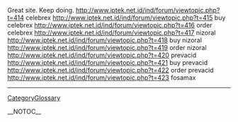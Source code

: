 Great site. Keep doing. http://www.iptek.net.id/ind/forum/viewtopic.php?t=414 celebrex
http://www.iptek.net.id/ind/forum/viewtopic.php?t=415 buy celebrex
http://www.iptek.net.id/ind/forum/viewtopic.php?t=416 order celebrex
http://www.iptek.net.id/ind/forum/viewtopic.php?t=417 nizoral
http://www.iptek.net.id/ind/forum/viewtopic.php?t=418 buy nizoral
http://www.iptek.net.id/ind/forum/viewtopic.php?t=419 order nizoral
http://www.iptek.net.id/ind/forum/viewtopic.php?t=420 prevacid
http://www.iptek.net.id/ind/forum/viewtopic.php?t=421 buy prevacid
http://www.iptek.net.id/ind/forum/viewtopic.php?t=422 order prevacid
http://www.iptek.net.id/ind/forum/viewtopic.php?t=423 fosamax
----
[[CategoryGlossary]]

__NOTOC__
